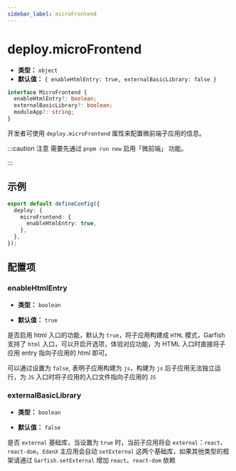 ```yaml
---
sidebar_label: microFrontend
---
```


# deploy.microFrontend

- **类型：** `object`
- **默认值：** `{ enableHtmlEntry: true, externalBasicLibrary: false }`

```ts
interface MicroFrontend {
  enableHtmlEntry?: boolean;
  externalBasicLibrary?: boolean;
  moduleApp?: string;
}
```

开发者可使用 `deploy.microFrontend` 属性来配置微前端子应用的信息。

:::caution 注意
需要先通过 `pnpm run new` 启用「微前端」 功能。

:::

## 示例

```ts
export default defineConfig({
  deploy: {
    microFrontend: {
      enableHtmlEntry: true,
    },
  },
});
```

## 配置项

### enableHtmlEntry

- **类型：** `boolean`

- **默认值：** `true`

是否启用 html 入口的功能，默认为 `true`，将子应用构建成 `HTML` 模式，Garfish 支持了 `html` 入口，可以开启开选项，体验对应功能，为 HTML 入口时直接将子应用 entry 指向子应用的 html 即可。

可以通过设置为 `false`, 表明子应用构建为 `js`，构建为 `js` 后子应用无法独立运行，为 `JS` 入口时将子应用的入口文件指向子应用的 `JS`

### externalBasicLibrary

- **类型：** `boolean`

- **默认值：** `false`

是否 `external` 基础库，当设置为 `true` 时，当前子应用将会 `external`：`react`、`react-dom`，`EdenX` 主应用会自动 `setExternal` 这两个基础库，如果其他类型的框架请通过 `Garfish.setExternal` 增加 `react`、`react-dom` 依赖
